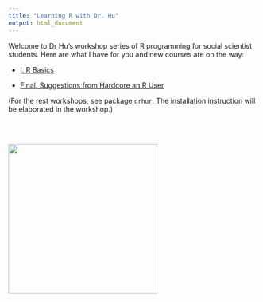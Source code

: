 ```yaml
---
title: "Learning R with Dr. Hu"
output: html_document
---
```


Welcome to Dr Hu's workshop series of R programming for social scientist students. Here are what I have for you and new courses are on the way:

* <a href="/slides_gh/slides/courses/rWorkshop/RworkshopI.html">I. R Basics</a>

* <a href="/slides_gh/slides/courese/rWorkshop/rSalon.html">Final. Suggestions from Hardcore an R User</a>

(For the rest workshops, see package `drhur`. The installation instruction will be elaborated in the workshop.)

<br><br>

<div class="centered">
<img src="images/goodluck.gif" height="300"/>
</div>